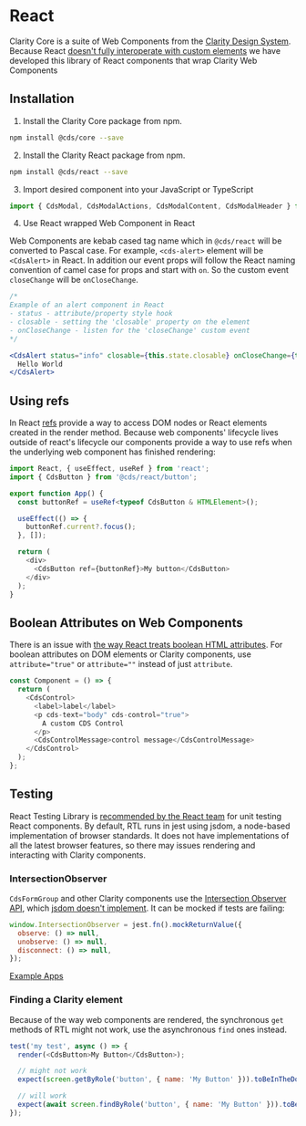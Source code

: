 
<Meta title="Documentation/React" />

<Story id="stories-clarity--theme-switcher" inline={true} />

# React

Clarity Core is a suite of Web Components from the [Clarity Design System](https://clarity.design).
Because React [doesn't fully interoperate with custom elements](https://custom-elements-everywhere.com/)
we have developed this library of React components that wrap Clarity Web Components

## Installation

1.  Install the Clarity Core package from npm.

```bash
npm install @cds/core --save
```

2.  Install the Clarity React package from npm.

```bash
npm install @cds/react --save
```

3.  Import desired component into your JavaScript or TypeScript

```typescript
import { CdsModal, CdsModalActions, CdsModalContent, CdsModalHeader } from '@cds/react/modal';
```

4.  Use React wrapped Web Component in React

Web Components are kebab cased tag name which in `@cds/react` will be converted to
Pascal case. For example, `<cds-alert>` element will be `<CdsAlert>` in React.
In addition our event props will follow the React naming convention of camel case for props
and start with `on`. So the custom event `closeChange` will be `onCloseChange`.

```jsx
/*
Example of an alert component in React
- status - attribute/property style hook
- closable - setting the 'closable' property on the element
- onCloseChange - listen for the 'closeChange' custom event
*/

<CdsAlert status="info" closable={this.state.closable} onCloseChange={this.log}>
  Hello World
</CdsAlert>
```

## Using refs

In React [refs](https://reactjs.org/docs/refs-and-the-dom.html) provide a way to access DOM nodes or
React elements created in the render method. Because web components' lifecycle lives outside of react's
lifecycle our components provide a way to use refs when the underlying web component has finished rendering:

```typescript
import React, { useEffect, useRef } from 'react';
import { CdsButton } from '@cds/react/button';

export function App() {
  const buttonRef = useRef<typeof CdsButton & HTMLElement>();

  useEffect(() => {
    buttonRef.current?.focus();
  }, []);

  return (
    <div>
      <CdsButton ref={buttonRef}>My button</CdsButton>
    </div>
  );
}
```

## Boolean Attributes on Web Components

There is an issue with [the way React treats boolean HTML attributes](https://github.com/facebook/react/issues/9230).
For boolean attributes on DOM elements or Clarity components, use `attribute="true"` or `attribute=""`
instead of just `attribute`.

```typescript
const Component = () => {
  return (
    <CdsControl>
      <label>label</label>
      <p cds-text="body" cds-control="true">
        A custom CDS Control
      </p>
      <CdsControlMessage>control message</CdsControlMessage>
    </CdsControl>
  );
};
```

## Testing

React Testing Library is [recommended by the React team](https://reactjs.org/docs/testing.html)
for unit testing React components. By default, RTL runs in jest using jsdom, a node-based implementation
of browser standards. It does not have implementations of all the latest browser features,
so there may issues rendering and interacting with Clarity components.

### IntersectionObserver

`CdsFormGroup` and other Clarity components use the
[Intersection Observer API](https://developer.mozilla.org/en-US/docs/Web/API/Intersection_Observer_API),
which [jsdom doesn't implement](https://github.com/jsdom/jsdom/issues/2032). It can be mocked if tests are failing:

```javascript
window.IntersectionObserver = jest.fn().mockReturnValue({
  observe: () => null,
  unobserve: () => null,
  disconnect: () => null,
});
```

<a href="https://github.com/vmware-clarity/starters" target="_blank" rel="noopener">
  <cds-button>Example Apps</cds-button>
</a>

### Finding a Clarity element

Because of the way web components are rendered, the synchronous
`get` methods of RTL might not work, use the asynchronous `find` ones instead.

```javascript
test('my test', async () => {
  render(<CdsButton>My Button</CdsButton>);

  // might not work
  expect(screen.getByRole('button', { name: 'My Button' })).toBeInTheDocument();

  // will work
  expect(await screen.findByRole('button', { name: 'My Button' })).toBeInTheDocument();
});
```
